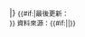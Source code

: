 |}
<small><!--
-->{{#if:{{{u|}}}|最後更新： {{{u}}}<br />}}<!--
-->資料來源：{{#if:{{{s|}}}|{{{s}}}|{{Citation needed|name=Fb rbr pos footer|date={{{date|}}}}}}}</small><!--
--><noinclude>
{{template doc}}
<!-- Add categories and interwikis to the /doc subpage, not here! -->
</noinclude>